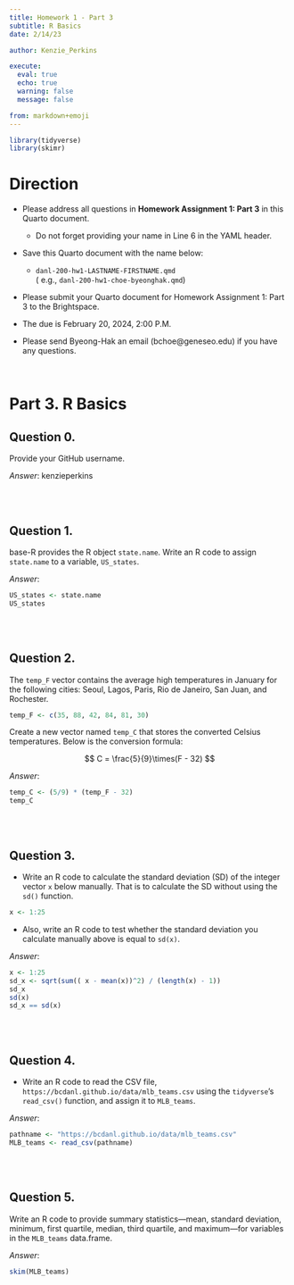 ```yaml
---
title: Homework 1 - Part 3
subtitle: R Basics
date: 2/14/23

author: Kenzie_Perkins

execute: 
  eval: true
  echo: true
  warning: false
  message: false

from: markdown+emoji
---
```


```r
library(tidyverse)
library(skimr)
```

# Direction
- Please address all questions in **Homework Assignment 1: Part 3** in this Quarto document.
  - Do not forget providing your name in Line 6 in the YAML header.

- Save this Quarto document with the name below:
  - `danl-200-hw1-LASTNAME-FIRSTNAME.qmd`\
  ( e.g., `danl-200-hw1-choe-byeonghak.qmd`)

- Please submit your Quarto document for Homework Assignment 1: Part 3 to the Brightspace.

- The due is February 20, 2024, 2:00 P.M.

- Please send Byeong-Hak an email (bchoe@geneseo.edu) if you have any questions.


<br>

# Part 3. R Basics

## Question 0.
Provide your GitHub username.

*Answer*: kenzieperkins



<br><br>


## Question 1.
base-R provides the R object `state.name`. Write an R code to assign `state.name` to a variable, `US_states`.

*Answer*:
```r
US_states <- state.name
US_states

```

<br><br>

## Question 2.
The `temp_F` vector contains the average high temperatures in January for the following cities: Seoul, Lagos, Paris, Rio de Janeiro, San Juan, and Rochester.

```r
temp_F <- c(35, 88, 42, 84, 81, 30)
```

Create a new vector named `temp_C` that stores the converted Celsius temperatures. Below is the conversion formula:

$$
C = \frac{5}{9}\times(F - 32)
$$

*Answer*:
```r
temp_C <- (5/9) * (temp_F - 32) 
temp_C

```

<br><br>


## Question 3.
- Write an R code to calculate the standard deviation (SD) of the integer vector `x` below manually. That is to calculate the SD without using the `sd()` function.

```r
x <- 1:25
```

- Also, write an R code to test whether the standard deviation you calculate manually above is equal to `sd(x)`.



*Answer*:
```r
x <- 1:25
sd_x <- sqrt(sum(( x - mean(x))^2) / (length(x) - 1))
sd_x
sd(x)
sd_x == sd(x)
```

<br><br>


## Question 4.
- Write an R code to read the CSV file, `https://bcdanl.github.io/data/mlb_teams.csv` using the `tidyverse`'s `read_csv()` function, and assign it to `MLB_teams`.

*Answer*:
```r
pathname <- "https://bcdanl.github.io/data/mlb_teams.csv"
MLB_teams <- read_csv(pathname)

```

<br><br>


## Question 5.
Write an R code to provide summary statistics---mean, standard deviation, minimum, first quartile, median, third quartile, and maximum---for variables in the `MLB_teams` data.frame.

*Answer*:
```r
skim(MLB_teams)
```

<br><br><br>


